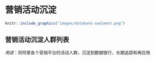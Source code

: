 # 营销活动沉淀{#sediment}

```r
knitr::include_graphics("images/databank-sediment.png")
```


## 营销活动沉淀人群列表

*用途*：将阿里各个营销平台的活动人群，沉淀到数据银行，长期追踪和再应用

